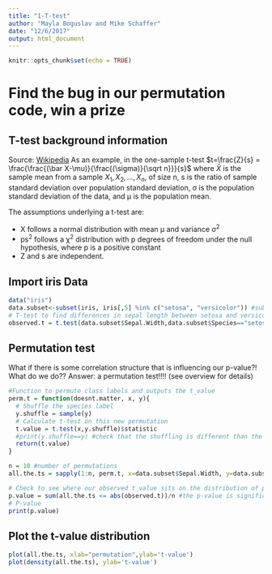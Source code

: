 ```yaml
---
title: "1-T-test"
author: "Mayla Boguslav and Mike Schaffer"
date: "12/6/2017"
output: html_document
---
```


```r
knitr::opts_chunk$set(echo = TRUE)
```

# Find the bug in our permutation code, win a prize

## T-test background information 
Source: [Wikipedia](https://en.wikipedia.org/wiki/Student%27s_t-test)
As an example, in the one-sample t-test $t=\frac{Z}{s} = \frac{\frac{(\bar X-\mu)}{\frac{(\sigma)}{\sqrt n}}}{s}$
where $\bar X$ is the sample mean from a sample $X_1,X_2,…,X_n$, of size n, s is the ratio of sample standard deviation over population standard deviation, σ is the population standard deviation of the data, and μ is the population mean.


The assumptions underlying a t-test are:

* X follows a normal distribution with mean μ and variance σ^2^
* ps^2^ follows a χ^2^ distribution with p degrees of freedom under the null hypothesis, where p is a positive constant
* Z and s are independent.



## Import iris Data

```r
data("iris")
data.subset<-subset(iris, iris[,5] %in% c("setosa", "versicolor")) #subset the data into only 2 species
# T-test to find differences in sepal length between setosa and versicolor species
observed.t = t.test(data.subset$Sepal.Width,data.subset$Species=="setosa")$statistic

```

## Permutation test
What if there is some correlation structure that is influencing our p-value?! What do we do?? 
Answer: a permutation test!!!! (see overview for details)

```r
#Function to permute class labels and outputs the t_value
perm.t = function(doesnt.matter, x, y){
  # Shuffle the species label
  y.shuffle = sample(y)
  # Calculate t-test on this new permutation
  t.value = t.test(x,y.shuffle)$statistic
  #print(y.shuffle==y) #check that the shuffling is different than the original
  return(t.value)
}

n = 10 #number of permutations
all.the.ts = sapply(1:n, perm.t, x=data.subset$Sepal.Width, y=data.subset$Species=='setosa')

# Check to see where our observed t_value sits on the distribution of permuted values
p.value = sum(all.the.ts <= abs(observed.t))/n #the p-value is significant if less than 0.05 generally
# P-value
print(p.value)
```

## Plot the t-value distribution
```r
plot(all.the.ts, xlab="permutation",ylab='t-value')
plot(density(all.the.ts), ylab='t-value')
```

